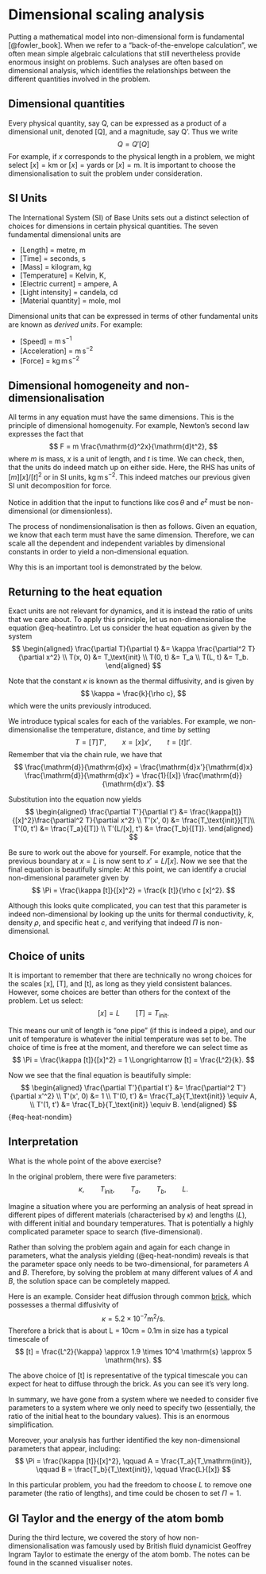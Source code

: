 # Dimensional scaling analysis {#sec-intro-nondim}


Putting a mathematical model into non-dimensional form is fundamental [@fowler_book]. When we refer to a "back-of-the-envelope calculation", we often mean simple algebraic calculations that still nevertheless provide enormous insight on problems. Such analyses are often based on dimensional analysis, which identifies the relationships between the different quantities involved in the problem.

## Dimensional quantities 

Every physical quantity, say Q, can be expressed as a product of a dimensional unit, denoted [Q], and a magnitude, say Q'. Thus we write
$$
Q = Q'[Q]
$$
For example, if $x$ corresponds to the physical length in a problem, we might select $[x] = \mathrm{km}$ or $[x] = \mathrm{yards}$ or $[x] = \mathrm{m}$. It is important to choose the dimensionalisation to suit the problem under consideration.


:::{.callout-note}
## SI Units

The International System (SI) of Base Units sets out a distinct selection of choices for dimensions in certain physical quantities. The seven fundamental dimensional units are 

* [Length] = metre, $\mathrm{m}$
* [Time] = seconds, $\mathrm{s}$
* [Mass] = kilogram, $\mathrm{kg}$
* [Temperature] = Kelvin, $\mathrm{K}$,
* [Electric current] = ampere, $\mathrm{A}$
* [Light intensity] = candela, $\mathrm{cd}$
* [Material quantity] = mole, $\mathrm{mol}$

Dimensional units that can be expressed in terms of other fundamental units are known as *derived units*. For example: 

* [Speed] = $\mathrm{m} \, \mathrm{s}^{-1}$
* [Acceleration] = $\mathrm{m} \, \mathrm{s}^{-2}$
* [Force] = $\mathrm{kg} \, \mathrm{m} \, \mathrm{s}^{-2}$
:::

## Dimensional homogeneity and non-dimensionalisation

All terms in any equation must have the same dimensions. This is the principle of dimensional homogenuity. For example, Newton's second law expresses the fact that 
$$
F = m \frac{\mathrm{d}^2x}{\mathrm{d}t^2},
$$
where $m$ is mass, $x$ is a unit of length, and $t$ is time. We can check, then, that the units do indeed match up on either side. Here, the RHS has units of $[m][x]/[t]^2$ or in SI units, $\mathrm{kg} \, \mathrm{m} \, \mathrm{s}^{-2}$. This indeed matches our previous given SI unit decomposition for force. 

Notice in addition that the input to functions like $\cos\theta$ and $e^z$ must be non-dimensional (or dimensionless).

The process of nondimensionalisation is then as follows. Given an equation, we know that each term must have the same dimension. Therefore, we can scale all the dependent and independent variables by dimensional constants in order to yield a non-dimensional equation. 

Why this is an important tool is demonstrated by the below.

## Returning to the heat equation 

Exact units are not relevant for dynamics, and it is instead the ratio of units that we care about. To apply this principle, let us non-dimensionalise the equation @eq-heatintro. Let us consider the heat equation as given by the system 
$$
\begin{aligned}
\frac{\partial T}{\partial t} &= \kappa \frac{\partial^2 T}{\partial x^2} \\
T(x, 0) &= T_\text{init} \\
T(0, t) &= T_a \\
T(L, t) &= T_b.
\end{aligned}
$$

Note that the constant $\kappa$ is known as the thermal diffusivity, and is given by
$$
\kappa = \frac{k}{\rho c},
$$ 
which were the units previously introduced. 

We introduce typical scales for each of the variables. For example, we non-dimensionalise the temperature, distance, and time by setting
$$
T = [T] T', \qquad x = [x] x', \qquad t = [t] t'.
$$
Remember that via the chain rule, we have that
$$
\frac{\mathrm{d}}{\mathrm{d}x} = \frac{\mathrm{d}x'}{\mathrm{d}x} \frac{\mathrm{d}}{\mathrm{d}x'} = \frac{1}{[x]} \frac{\mathrm{d}}{\mathrm{d}x'}.
$$

Substitution into the equation now yields
$$
\begin{aligned}
\frac{\partial T'}{\partial t'} &= \frac{\kappa[t]}{[x]^2}\frac{\partial^2 T}{\partial x^2} \\
T'(x', 0) &= \frac{T_\text{init}}[T]\\
T'(0, t') &= \frac{T_a}{[T]} \\
T'(L/[x], t') &= \frac{T_b}{[T]}.
\end{aligned}
$$

Be sure to work out the above for yourself. For example, notice that the previous boundary at $x = L$ is now sent to $x' = L/[x]$. 
Now we see that the final equation is beautifully simple:
At this point, we can identify a crucial non-dimensional parameter given by 
$$
\Pi = \frac{\kappa [t]}{[x]^2} = \frac{k [t]}{\rho c [x]^2}.
$$ 

Although this looks quite complicated, you can test that this parameter is indeed non-dimensional by looking up the units for thermal conductivity, $k$, density $\rho$, and specific heat $c$, and verifying that indeed $\Pi$ is non-dimensional.

## Choice of units 

It is important to remember that there are technically no wrong choices for the scales [x], [T], and [t], as long as they yield consistent balances. However, some choices are better than others for the context of the problem. Let us select: 
$$
[x] = L \qquad [T] = T_\text{init}.
$$ 

This means our unit of length is "one pipe" (if this is indeed a pipe), and our unit of temperature is whatever the initial temperature was set to be. The choice of time is free at the moment, and therefore we can select time as 
$$
\Pi = \frac{\kappa [t]}{[x]^2} = 1 \Longrightarrow [t] = \frac{L^2}{k}.
$$ 

Now we see that the final equation is beautifully simple:
$$
\begin{aligned}
\frac{\partial T'}{\partial t'} &= \frac{\partial^2 T'}{\partial x'^2} \\
T'(x', 0) &= 1 \\
T'(0, t') &= \frac{T_a}{T_\text{init}} \equiv A, \\
T'(1, t') &= \frac{T_b}{T_\text{init}} \equiv B.
\end{aligned}
$$ {#eq-heat-nondim}

## Interpretation 

What is the whole point of the above exercise? 

In the original problem, there were five parameters:
$$
\kappa, \qquad T_\text{init}, \qquad T_a, \qquad T_b, \qquad L.
$$ 

Imagine a situation where you are performing an analysis of heat spread in different pipes of different materials (characterised by $\kappa$) and lengths ($L$), with different initial and boundary temperatures. That is potentially a highly complicated parameter space to search (five-dimensional). 

Rather than solving the problem again and again for each change in parameters, what the analysis yielding (@eq-heat-nondim) reveals is that the parameter space only needs to be two-dimensional, for parameters $A$ and $B$. Therefore, by solving the problem at many different values of $A$ and $B$, the solution space can be completely mapped.  


Here is an example. Consider heat diffusion through common [brick](https://www.engineersedge.com/heat_transfer/thermal_diffusivity_table_13953.htm), which possesses a thermal diffusivity of 
$$
\kappa = 5.2 \times 10^{-7} \mathrm{m}^2/\mathrm{s}.
$$ 
Therefore a brick that is about L = 10cm = 0.1m in size has a typical timescale of 
$$
[t] = \frac{L^2}{\kappa} \approx 1.9 \times 10^4 \mathrm{s} \approx 5 \mathrm{hrs}.
$$ 

The above choice of [t] is representative of the typical timescale you can expect for heat to diffuse through the brick. As you can see it's very long. 

<!-- Suppose you needed to determine the temperature of a $L = 1$m long pipe with $\kappa = 237$ Watt/(metre Kelvin) (aluminium) at $t = 10$s. This corresponds to non-dimensional time -->


<!-- $$ -->
<!-- t' = \frac{10 \mathrm{s}}{[t]} = --> 
<!-- $$ --> 

<!-- \begin{gather} -->
<!-- \frac{\rho c T_0}{[t]}\frac{\mathrm{\partial}T'}{\mathrm{\partial}t'} = \frac{kT_0}{L^2} \frac{\mathrm{\partial}^2 T'}{\mathrm{\partial}x'^2}, \\ -->
<!-- T(x, 0) = 1 \\ -->
<!-- T(0, 0) = \frac{T_a}{T_0}, \\ -->
<!-- T(L, 0) = \frac{T_b}{T_0}. -->
<!-- \end{gather} -->

<!-- It is useful to think of time in terms of velocity and distance. Let us then write -->
<!-- $$ -->
<!-- [t] = L/U, -->
<!-- $$ -->
<!-- where $U$ is a typical velocity scale (which again, we shall specify later). Then note that the heat equation can be written as -->
<!-- $$ -->
<!-- \frac{\rho c}{(L/U)} \frac{\mathrm{\partial}T'}{\mathrm{\partial}t'} = \frac{k}{L^2}\frac{\mathrm{\partial}^2 T'}{\mathrm{\partial}x'^2}. -->
<!-- $$ -->
<!-- We can move all the units to one side and then write -->
<!-- $$ -->
<!-- \frac{\mathrm{\partial}T'}{\mathrm{\partial}t'} =\text{Pe} \frac{\mathrm{\partial}^2 T'}{\mathrm{\partial}x'^2}. -->
<!-- $$ {#eq-heat-Pe} -->

<!-- We can verify that the quantity -->
<!-- $$ -->
<!-- \mathrm{Pe} =  \frac{k/(\rho c L^2)}{U/L} = \frac{\text{diffusive timescale}}{\text{advective timescale}}. -->
<!-- $$ -->
<!-- known as the Peclet number is entirely non-dimensional. This number essentially charactises the balance between diffusive effects (which causes heat to spread out) versus advective effects (the transport of the heat). In the case of our problem, there is no obvious source of advection. Another way to see this is that the temporal or velocity scale is entirely free for us to select. -->  

<!-- We can now choose the temporal scale so as to simplify the equation. Let us choose --> 
<!-- $$ -->
<!-- [t] = \frac{L}{U} = \frac{\rho c L^2}{k}. -->
<!-- $$ {#eq-specialtime} -->

<!-- Now the system simplifies. We can now write -->

<!-- $$ -->
<!-- \begin{gathered} -->
<!-- \frac{\mathrm{\partial}T'}{\mathrm{\partial}t'} = \frac{\mathrm{\partial}^2 T'}{\mathrm{\partial}x'^2} \\ -->
<!-- T'(x', 0) = 1 \\ -->
<!-- T'(0, 0) = A, \\ -->
<!-- T'(1, 0) = B. -->
<!-- \end{gathered} -->
<!-- $$ {#eq-heatintro-noscale} -->

In summary, we have gone from a system where we needed to consider five parameters to a system where we only need to specify two (essentially, the ratio of the initial heat to the boundary values). This is an enormous simplification.

Moreover, your analysis has further identified the key non-dimensional parameters that appear, including: 
$$
\Pi = \frac{\kappa [t]}{[x]^2}, \qquad A = \frac{T_a}{T_\mathrm{init}}, \qquad B = \frac{T_b}{T_\text{init}}, \qquad \frac{L}{[x]}
$$ 

In this particular problem, you had the freedom to choose $L$ to remove one parameter (the ratio of lengths), and time could be chosen to set $\Pi = 1$. 

<!-- in @eq-heat-Pe. This demonstrates that it is not the individual values of $k$, $\rho$, $c$, ... that matter, but rather their specific combination in the form of the Peclet number. -->

<!-- ## GI Taylor and the atomic bomb --> 

<!-- :::{.callout-note} -->
<!-- ## 2022-23 note -->

<!-- During Lecture 3 we will cover some aspects of how non-dimensionalisation was famously used by British fluid dynamicist GI Taylor to estimate the energy of the atom bomb. Students can refer to the visualiser notes. -->
<!-- ::: -->


## GI Taylor and the energy of the atom bomb

During the third lecture, we covered the story of how non-dimensionalisation was famously used by British fluid dynamicist Geoffrey Ingram Taylor to estimate the energy of the atom bomb. The notes can be found in the scanned visualiser notes. 
